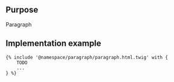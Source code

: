 ## Purpose

Paragraph

## Implementation example
```
{% include '@namespace/paragraph/paragraph.html.twig' with {
	TODO
	...
} %}
```